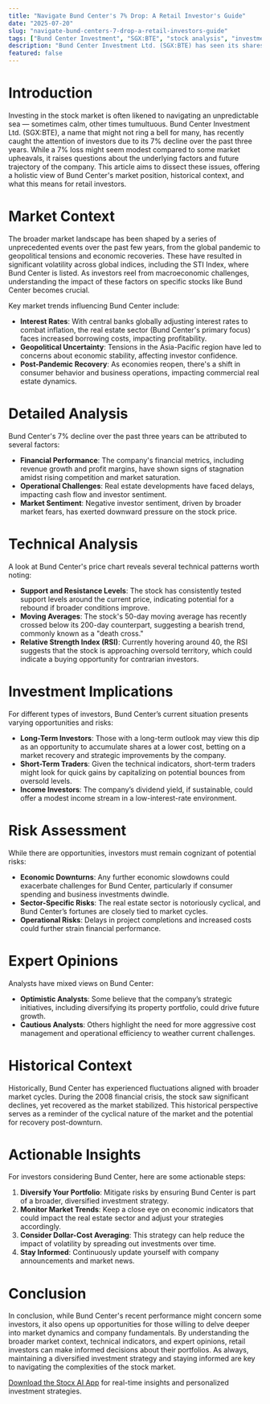 ```yaml
---
title: "Navigate Bund Center's 7% Drop: A Retail Investor's Guide"
date: "2025-07-20"
slug: "navigate-bund-centers-7-drop-a-retail-investors-guide"
tags: ["Bund Center Investment", "SGX:BTE", "stock analysis", "investment strategy", "technical analysis", "real estate market", "retail investors", "market trends", "financial insights", "investment risks"]
description: "Bund Center Investment Ltd. (SGX:BTE) has seen its shares decline by 7% over the past three years, prompting investors to reassess their strategies. This comprehensive analysis delves into the broader market trends impacting Bund Center, offering retail investors insights into potential risks and opportunities. We explore technical indicators and provide expert opinions to help you make informed decisions. Learn about the historical performance of Bund Center, its market context, and actionable steps to mitigate losses and capitalize on future opportunities. Whether you're a seasoned investor or a newcomer to the stock market, this guide equips you with the knowledge to navigate the current investment landscape effectively."
featured: false
---
```


# Introduction
Investing in the stock market is often likened to navigating an unpredictable sea — sometimes calm, other times tumultuous. Bund Center Investment Ltd. (SGX:BTE), a name that might not ring a bell for many, has recently caught the attention of investors due to its 7% decline over the past three years. While a 7% loss might seem modest compared to some market upheavals, it raises questions about the underlying factors and future trajectory of the company. This article aims to dissect these issues, offering a holistic view of Bund Center's market position, historical context, and what this means for retail investors.

# Market Context
The broader market landscape has been shaped by a series of unprecedented events over the past few years, from the global pandemic to geopolitical tensions and economic recoveries. These have resulted in significant volatility across global indices, including the STI Index, where Bund Center is listed. As investors reel from macroeconomic challenges, understanding the impact of these factors on specific stocks like Bund Center becomes crucial.

Key market trends influencing Bund Center include:

- **Interest Rates**: With central banks globally adjusting interest rates to combat inflation, the real estate sector (Bund Center's primary focus) faces increased borrowing costs, impacting profitability.
- **Geopolitical Uncertainty**: Tensions in the Asia-Pacific region have led to concerns about economic stability, affecting investor confidence.
- **Post-Pandemic Recovery**: As economies reopen, there's a shift in consumer behavior and business operations, impacting commercial real estate dynamics.

# Detailed Analysis
Bund Center's 7% decline over the past three years can be attributed to several factors:

- **Financial Performance**: The company's financial metrics, including revenue growth and profit margins, have shown signs of stagnation amidst rising competition and market saturation.
- **Operational Challenges**: Real estate developments have faced delays, impacting cash flow and investor sentiment.
- **Market Sentiment**: Negative investor sentiment, driven by broader market fears, has exerted downward pressure on the stock price.

# Technical Analysis
A look at Bund Center's price chart reveals several technical patterns worth noting:

- **Support and Resistance Levels**: The stock has consistently tested support levels around the current price, indicating potential for a rebound if broader conditions improve.
- **Moving Averages**: The stock's 50-day moving average has recently crossed below its 200-day counterpart, suggesting a bearish trend, commonly known as a "death cross."
- **Relative Strength Index (RSI)**: Currently hovering around 40, the RSI suggests that the stock is approaching oversold territory, which could indicate a buying opportunity for contrarian investors.

# Investment Implications
For different types of investors, Bund Center’s current situation presents varying opportunities and risks:

- **Long-Term Investors**: Those with a long-term outlook may view this dip as an opportunity to accumulate shares at a lower cost, betting on a market recovery and strategic improvements by the company.
- **Short-Term Traders**: Given the technical indicators, short-term traders might look for quick gains by capitalizing on potential bounces from oversold levels.
- **Income Investors**: The company’s dividend yield, if sustainable, could offer a modest income stream in a low-interest-rate environment.

# Risk Assessment
While there are opportunities, investors must remain cognizant of potential risks:

- **Economic Downturns**: Any further economic slowdowns could exacerbate challenges for Bund Center, particularly if consumer spending and business investments dwindle.
- **Sector-Specific Risks**: The real estate sector is notoriously cyclical, and Bund Center’s fortunes are closely tied to market cycles.
- **Operational Risks**: Delays in project completions and increased costs could further strain financial performance.

# Expert Opinions
Analysts have mixed views on Bund Center:

- **Optimistic Analysts**: Some believe that the company’s strategic initiatives, including diversifying its property portfolio, could drive future growth.
- **Cautious Analysts**: Others highlight the need for more aggressive cost management and operational efficiency to weather current challenges.

# Historical Context
Historically, Bund Center has experienced fluctuations aligned with broader market cycles. During the 2008 financial crisis, the stock saw significant declines, yet recovered as the market stabilized. This historical perspective serves as a reminder of the cyclical nature of the market and the potential for recovery post-downturn.

# Actionable Insights
For investors considering Bund Center, here are some actionable steps:

1. **Diversify Your Portfolio**: Mitigate risks by ensuring Bund Center is part of a broader, diversified investment strategy.
2. **Monitor Market Trends**: Keep a close eye on economic indicators that could impact the real estate sector and adjust your strategies accordingly.
3. **Consider Dollar-Cost Averaging**: This strategy can help reduce the impact of volatility by spreading out investments over time.
4. **Stay Informed**: Continuously update yourself with company announcements and market news.

# Conclusion
In conclusion, while Bund Center's recent performance might concern some investors, it also opens up opportunities for those willing to delve deeper into market dynamics and company fundamentals. By understanding the broader market context, technical indicators, and expert opinions, retail investors can make informed decisions about their portfolios. As always, maintaining a diversified investment strategy and staying informed are key to navigating the complexities of the stock market.

[Download the Stocx AI App](https://stocx.co) for real-time insights and personalized investment strategies.
